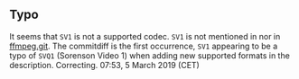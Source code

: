 == Typo ==
It seems that <code>SV1</code> is not a supported codec. <code>SV1</code> is not mentioned in {{VLCSourceFile|NEWS}} nor in [https://git.videolan.org/?p=ffmpeg.git;a=blob;f=Changelog ffmpeg.git]. The commitdiff {{Commitdiff|20c4b9848ffa12498fb6c727c3be9c505c398ef2}} is the first occurrence, <code>SV1</code> appearing to be a typo of <code>SVQ1</code> (Sorenson Video 1) when adding new supported formats in the description. Correcting. {{User:DoesItReallyMatter/real_sig}} 07:53, 5 March 2019 (CET)